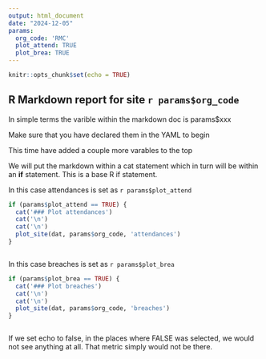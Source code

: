 ---
output: html_document
date: "2024-12-05"
params:
  org_code: 'RMC'
  plot_attend: TRUE
  plot_brea: TRUE
---

```{r setup, include=FALSE}
knitr::opts_chunk$set(echo = TRUE)
```

## R Markdown report for site `r params$org_code`

In simple terms the varible within the markdown doc is params$xxx

Make sure that you have declared them in the YAML to begin

This time have added a couple more varables to the top

We will put the markdown within a cat statement which in turn will be within an **if** statement.  This is a base R if statement.

In this case attendances is set as `r params$plot_attend`

```{r, echo = TRUE,  warning=FALSE}

if (params$plot_attend == TRUE) {
  cat('### Plot attendances')
  cat('\n')
  cat('\n')
  plot_site(dat, params$org_code, 'attendances')
}



```

In this case breaches is set as `r params$plot_brea`

```{r, echo = TRUE,  warning=FALSE}

if (params$plot_brea == TRUE) {
  cat('### Plot breaches')
  cat('\n')
  cat('\n')
  plot_site(dat, params$org_code, 'breaches')
}



```

If we set echo to false, in the places where FALSE was selected, we would not see anything at all.   That metric simply would not be there.


